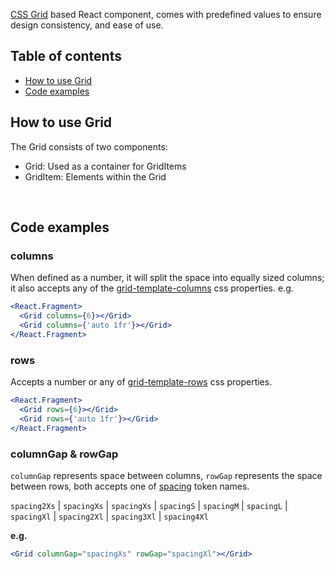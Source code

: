 [CSS Grid](https://developer.mozilla.org/en-US/docs/Glossary/Grid) based React component, comes with predefined values to ensure design consistency, and ease of use.

## Table of contents

- [How to use Grid](#how-to-use-grid)
- [Code examples](#code-examples)

## How to use Grid

The Grid consists of two components:

- Grid: Used as a container for GridItems
- GridItem: Elements within the Grid

<br />

## Code examples

### columns

When defined as a number, it will split the space into equally sized columns; it also accepts any of the [grid-template-columns](https://developer.mozilla.org/en-US/docs/Web/CSS/grid-template-columns) css properties. e.g.

```jsx
<React.Fragment>
  <Grid columns={6}></Grid>
  <Grid columns={'auto 1fr'}></Grid>
</React.Fragment>
```

### rows

Accepts a number or any of [grid-template-rows](https://developer.mozilla.org/en-US/docs/Web/CSS/grid-template-rows) css properties.

```jsx
<React.Fragment>
  <Grid rows={6}></Grid>
  <Grid rows={'auto 1fr'}></Grid>
</React.Fragment>
```

### columnGap & rowGap

`columnGap` represents space between columns, `rowGap` represents the space between rows, both accepts one of [spacing](https://f36.contentful.com/foundation/spacing/) token names.

`spacing2Xs` | `spacingXs` | `spacingXs` | `spacingS` | `spacingM` | `spacingL` | `spacingXl` | `spacing2Xl` | `spacing3Xl` | `spacing4Xl`

**e.g.**

```jsx
<Grid columnGap="spacingXs" rowGap="spacingXl"></Grid>
```
